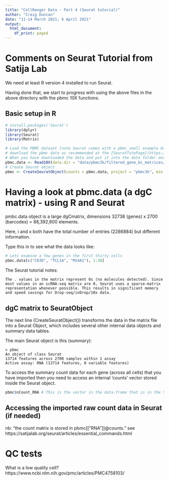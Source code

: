 ```yaml
---
title: "CellRanger Data - Part 4 (Seurat tutorial)"
author: "Craig Duncan"
date: "11-14 March 2021; 6 April 2021"
output:
  html_document:
    df_print: paged
---
```


# Comments on Seurat Tutorial from Satija Lab

We need at least R version 4 installed to run Seurat.

Having done that, we start to progress with using the above files in the above directory with the pbmc 10X functions.

## Basic setup in R

```R
# install.packages('Seurat')
library(dplyr)
library(Seurat) 
library(Matrix)

# Load the PBMC dataset [note Seurat comes with a pbmc_small example but since it has already had some preprocessing steps applied to it, this file provides an illustration with less in-built assumptions]
# download the pbmc data as recommended at the [SeuratTutePage](https://satijalab.org/seurat/archive/v3.0/pbmc3k_tutorial.html).  Seurat comes pre-installed with only a small version of this data (pbmc_small). 
# When you have downloaded the data and put it into the data folder and subfolders as described below, run this script:
pbmc.data <- Read10X(data.dir = "data/pbmc3k/filtered_gene_bc_matrices/hg19/")
# Create Seurat object
pbmc <- CreateSeuratObject(counts = pbmc.data, project = "pbmc3k", min.cells = 3, min.features = 200)
```

# Having a look at pbmc.data (a dgC matrix) - using R and Seurat

pmbc.data object is a large dgCmatrix, dimensions 32738 (genes) x 2700 (barcodes) = 88,392,600 elements.

Here, i and x both have the total number of entries (2286884) but different information.

Type this in to see what the data looks like:

```R
# Lets examine a few genes in the first thirty cells
pbmc.data[c("CD3D", "TCL1A", "MS4A1"), 1:30]
```

The Seurat tutorial notes:
```
The . values in the matrix represent 0s (no molecules detected). Since most values in an scRNA-seq matrix are 0, Seurat uses a sparse-matrix representation whenever possible. This results in significant memory and speed savings for Drop-seq/inDrop/10x data.
```
## dgC matrix to SeuratObject

The next line (CreateSeuratObject()) transforms the data in the matrix file into a Seurat Object, which includes several other internal data objects and summary data tables.

The main Seurat object is this (summary):

```
> pbmc
An object of class Seurat 
13714 features across 2700 samples within 1 assay 
Active assay: RNA (13714 features, 0 variable features)
```

To access the summary count data for each gene (across all cells) that you have imported then you need to access an internal 'counts' vector stored inside the Seurat object.  
```R
pbmc$nCount_RNA # This is the vector in the data.frame that is in the Seurat object meta.data slot. 
```

## Accessing the imported raw count data in Seurat (if needed)

nb:  "the count matrix is stored in pbmc[["RNA"]]@counts."
see https://satijalab.org/seurat/articles/essential_commands.html

# QC tests

What is a low quality cell?
https://www.ncbi.nlm.nih.gov/pmc/articles/PMC4758103/

